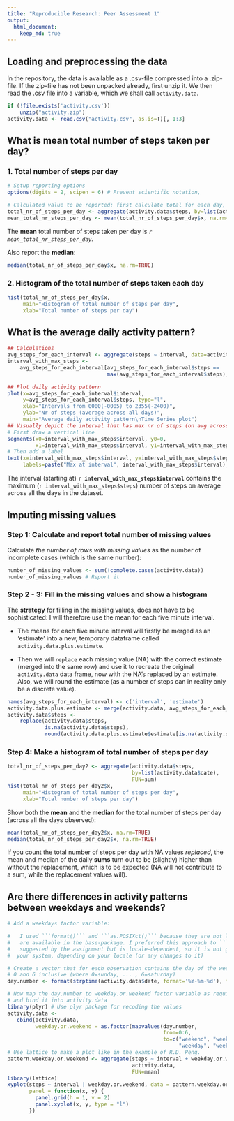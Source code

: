 ```yaml
---
title: "Reproducible Research: Peer Assessment 1"
output: 
  html_document:
    keep_md: true
---
```


## Loading and preprocessing the data

In the repository, the data is available as a .csv-file compressed into a .zip-file. If the zip-file has not been unpacked already, first unzip it. We then read the .csv file into a variable, which we shall call ```activity.data```.

```r
if (!file.exists('activity.csv')) 
    unzip("activity.zip")
activity.data <- read.csv("activity.csv", as.is=T)[, 1:3]
```

## What is mean total number of steps taken per day?

### 1. Total number of steps per day

```r
# Setup reporting options
options(digits = 2, scipen = 6) # Prevent scientific notation,

# Calculated value to be reported: first calculate total for each day, then calculate the mean
total_nr_of_steps_per_day <- aggregate(activity.data$steps, by=list(activity.data$date), FUN=sum)
mean_total_nr_steps_per_day <- mean(total_nr_of_steps_per_day$x, na.rm=TRUE)
```

The **mean** total number of steps taken per day is *`r mean_total_nr_steps_per_day`*.

Also report the **median**:
```r
median(total_nr_of_steps_per_day$x, na.rm=TRUE)
```

### 2. Histogram of the total number of steps taken each day
```r
hist(total_nr_of_steps_per_day$x,
     main="Histogram of total number of steps per day",
     xlab="Total number of steps per day")
```

## What is the average daily activity pattern?

```r
## Calculations
avg_steps_for_each_interval <- aggregate(steps ~ interval, data=activity.data, FUN=mean)
interval_with_max_steps <-
    avg_steps_for_each_interval[avg_steps_for_each_interval$steps ==
                                max(avg_steps_for_each_interval$steps), ]

## Plot daily activity pattern
plot(x=avg_steps_for_each_interval$interval,
     y=avg_steps_for_each_interval$steps, type="l",
     xlab="Intervals from 0000(-0005) to 2355(-2400)",
     ylab="Nr of steps (average across all days)",
     main="Average daily activity pattern\nTime Series plot")
## Visually depict the interval that has max nr of steps (on avg across all days)
# First draw a vertical line
segments(x0=interval_with_max_steps$interval, y0=0,
         x1=interval_with_max_steps$interval, y1=interval_with_max_steps$steps,col='red')
# Then add a label
text(x=interval_with_max_steps$interval, y=interval_with_max_steps$steps, col='red',
     labels=paste("Max at interval", interval_with_max_steps$interval), pos=4, offset=0.2)
```

The interval (starting at) **`r interval_with_max_steps$interval`** contains
the maximum (`r interval_with_max_steps$steps`) number of steps on average across all the
days in the dataset.

## Imputing missing values

### Step 1: Calculate and report total number of missing values
Calculate *the number of rows with missing values* as the number of incomplete cases (which is the same number):
```r
number_of_missing_values <- sum(!complete.cases(activity.data))
number_of_missing_values # Report it
```

### Step 2 - 3: Fill in the missing values and show a histogram
The **strategy** for filling in the missing values, does not have to be sophisticated: I will therefore use
the mean for each five minute interval.

* The means for each five minute interval will firstly be merged as an 'estimate' into a new, temporary
dataframe called ```activity.data.plus.estimate```.

* Then we will ```replace``` each missing value (NA) with the correct estimate (merged into the same row) and
use it to recreate the original ```activity.data``` data frame, now with the NA's replaced by an estimate.
Also, we will round the estimate (as a number of steps can in reality only be a discrete value).

```r
names(avg_steps_for_each_interval) <- c('interval', 'estimate')
activity.data.plus.estimate <- merge(activity.data, avg_steps_for_each_interval)
activity.data$steps <-
    replace(activity.data$steps,
            is.na(activity.data$steps),
            round(activity.data.plus.estimate$estimate[is.na(activity.data$steps)], digits=0))
```

### Step 4: Make a histogram of total number of steps per day

```r
total_nr_of_steps_per_day2 <- aggregate(activity.data$steps,
                                        by=list(activity.data$date),
                                        FUN=sum)
hist(total_nr_of_steps_per_day2$x,
     main="Histogram of total number of steps per day",
     xlab="Total number of steps per day")
```

Show both the **mean** and the **median** for the total number of steps per day (across all the days observed):

```r
mean(total_nr_of_steps_per_day2$x, na.rm=TRUE)
median(total_nr_of_steps_per_day2$x, na.rm=TRUE)
```

If you count the total number of steps per day with NA values *replaced*, the mean and median of the daily **sums** turn out to be (slightly) higher than without the replacement, which is to be expected (NA will not contribute to a sum, while the replacement values will).

## Are there differences in activity patterns between weekdays and weekends?

```r
# Add a weekdays factor variable:

#   I used ```format()``` and ```as.POSIXct()``` because they are not locale-specific and
#   are available in the base-package. I preferred this approach to ```weekdays()```, which is
#   suggested by the assignment but is locale-dependent, so it is not guaranteed to work on
#  your system, depending on your locale (or any changes to it)

# Create a vector that for each observation contains the day of the week as a number between
# 0 and 6 inclusive (where 0=sunday, ... , 6=saturday)
day.number <- format(strptime(activity.data$date, format='%Y-%m-%d'), format='%w')

# Now map the day.number to weekday.or.weekend factor variable as required,
# and bind it into activity.data
library(plyr) # Use plyr package for recoding the values
activity.data <-
   cbind(activity.data,
         weekday.or.weekend = as.factor(mapvalues(day.number,
                                                  from=0:6,
                                                  to=c("weekend", "weekday", "weekday", "weekday",
                                                       "weekday", "weekday", "weekend"))))
# Use lattice to make a plot like in the example of R.D. Peng.
pattern.weekday.or.weekend <- aggregate(steps ~ interval + weekday.or.weekend,
                                        activity.data,
                                        FUN=mean)
library(lattice)
xyplot(steps ~ interval | weekday.or.weekend, data = pattern.weekday.or.weekend, layout = c(1,2),
       panel = function(x, y) {
         panel.grid(h = 1, v = 2)
         panel.xyplot(x, y, type = "l")
       })
```
